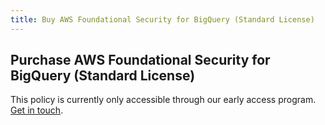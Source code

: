 ```yaml
---
title: Buy AWS Foundational Security for BigQuery (Standard License)
---
```


## Purchase AWS Foundational Security for BigQuery (Standard License)

This policy is currently only accessible through our early access program. [Get in touch](/contact-policies).
